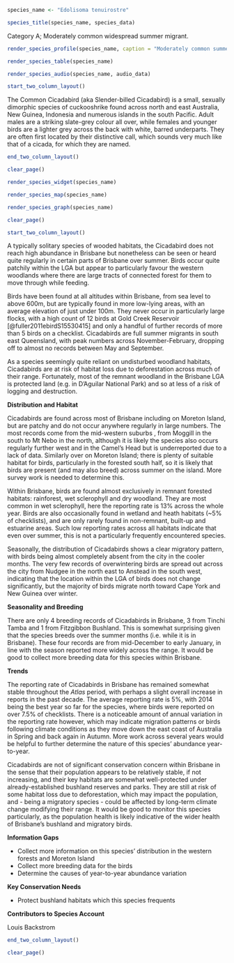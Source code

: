 ```r
species_name <- "Edolisoma tenuirostre"
```

```r
species_title(species_name, species_data)
```

Category A; Moderately common widespread summer migrant.

```r
render_species_profile(species_name, caption = "Moderately common summer migrant to remnant bushland habitats across the city environs. Probably breeds within our region but only a handful of records. Not of conservation concern and numbers are possibly increasing slightly.")
```

```r
render_species_table(species_name)
```

```r
render_species_audio(species_name, audio_data)
```

```r
start_two_column_layout()
```

The Common Cicadabird (aka Slender-billed Cicadabird) is a small, sexually dimorphic species of cuckooshrike found across north and east Australia, New Guinea, Indonesia and numerous islands in the south Pacific. Adult males are a striking slate-grey colour all over, while females and younger birds are a lighter grey across the back with white, barred underparts. They are often first located by their distinctive call, which sounds very much like that of a cicada, for which they are named.

```r
end_two_column_layout()
```

```r
clear_page()
```

```r
render_species_widget(species_name)
```

```r
render_species_map(species_name)
```

```r
render_species_graph(species_name)
```

```r
clear_page()
```

```r
start_two_column_layout()
```

A typically solitary species of wooded habitats, the Cicadabird does not reach high abundance in Brisbane but nonetheless can be seen or heard quite regularly in certain parts of Brisbane over summer. Birds occur quite patchily within the LGA but appear to particularly favour the western woodlands where there are large tracts of connected forest for them to move through while feeding.

Birds have been found at all altitudes within Brisbane, from sea level to above 600m, but are typically found in more low-lying areas, with an average elevation of just under 100m. They never occur in particularly large flocks, with a high count of 12 birds at Gold Creek Reservoir [@fuller2011ebirdS15530415] and only a handful of further records of more than 5 birds on a checklist. Cicadabirds are full summer migrants in south east Queensland, with peak numbers across November-February, dropping off to almost no records between May and September.

As a species seemingly quite reliant on undisturbed woodland habitats, Cicadabirds are at risk of habitat loss due to deforestation across much of their range. Fortunately, most of the remnant woodland in the Brisbane LGA is protected land (e.g. in D'Aguilar National Park) and so at less of a risk of logging and destruction.

**Distribution and Habitat**

Cicadabirds are found across most of Brisbane including on Moreton Island, but are patchy and do not occur anywhere regularly in large numbers. The most records come from the mid-western suburbs , from Moggill in the south to Mt Nebo in the north, although it is likely the species also occurs regularly further west and in the Camel's Head but is underreported due to a lack of data. Similarly over on Moreton Island; there is plenty of suitable habitat for birds, particularly in the forested south half, so it is likely that birds are present (and may also breed) across summer on the island. More survey work is needed to determine this.

Within Brisbane, birds are found almost exclusively in remnant forested habitats: rainforest, wet sclerophyll and dry woodland. They are most common in wet sclerophyll, here the reporting rate is 13% across the whole year. Birds are also occasionally found in wetland and heath habitats (~5% of checklists), and are only rarely found in non-remnant, built-up and estuarine areas. Such low reporting rates across all habitats indicate that even over summer, this is not a particularly frequently encountered species.

Seasonally, the distribution of Cicadabirds shows a clear migratory pattern, with birds being almost completely absent from the city in the cooler months. The very few records of overwintering birds are spread out across the city from Nudgee in the north east to Anstead in the south west, indicating that the location within the LGA of birds does not change significantly, but the majority of birds migrate north toward Cape York and New Guinea over winter.

**Seasonality and Breeding**

There are only 4 breeding records of Cicadabirds in Brisbane, 3 from Tinchi Tamba and 1 from Fitzgibbon Bushland. This is somewhat surprising given that the species breeds over the summer months (i.e. while it is in Brisbane). These four records are from mid-December to early January, in line with the season reported more widely across the range. It would be good to collect more breeding data for this species within Brisbane.

**Trends**

The reporting rate of Cicadabirds in Brisbane has remained somewhat stable throughout the _Atlas_ period, with perhaps a slight overall increase in reports in the past decade. The average reporting rate is 5%, with 2014 being the best year so far for the species, where birds were reported on over 7.5% of checklists. There is a noticeable amount of annual variation in the reporting rate however, which may indicate migration patterns or birds following climate conditions as they move down the east coast of Australia in Spring and back again in Autumn. More work across several years would be helpful to further determine the nature of this species' abundance year-to-year.

Cicadabirds are not of significant conservation concern within Brisbane in the sense that their population appears to be relatively stable, if not increasing, and their key habitats are somewhat well-protected under already-established bushland reserves and parks. They are still at risk of some habitat loss due to deforestation, which may impact the population, and - being a migratory species - could be affected by long-term climate change modifying their range. It would be good to monitor this species particularly, as the population health is likely indicative of the wider health of Brisbane's bushland and migratory birds.

**Information Gaps**

- Collect more information on this species' distribution in the western forests and Moreton Island
- Collect more breeding data for the birds
- Determine the causes of year-to-year abundance variation

**Key Conservation Needs**

- Protect bushland habitats which this species frequents

**Contributors to Species Account**

Louis Backstrom

```r
end_two_column_layout()
```

```r
clear_page()
```
